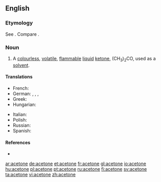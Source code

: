 ==English==

===Etymology===
See {{term|acetic}}. Compare {{term|ketone}}.

===Noun===
{{en-noun|-}}

# {{organic compound}} A [[colourless]], [[volatile]], [[flammable]] [[liquid]] [[ketone]], (CH<sub>3</sub>)<sub>2</sub>CO, used as a [[solvent]].

====Translations====
{{trans-top|the organic compound (CH<sub>3</sub>)<sub>2</sub>CO}}
* French: {{t+|fr|acétone|f}}
* German: {{t+|de|Aceton|n}}, {{t+|de|Azeton|n}}, {{t+|de|Propanon|n}}, {{t+|de|Dimethylketon|n}}
* Greek: {{t+|el|ακετόνη|f|tr=aketóni|sc=Grek}}
* Hungarian: {{t+|hu|aceton}}
{{trans-mid}}
* Italian: {{t-|it|acetone|m}}
* Polish: {{t+|pl|aceton|m}}
* Russian: {{t+|ru|ацетон|m|tr=atsetón|sc=Cyrl}}
* Spanish: {{t-|es|acetona|f}}
{{trans-bottom}}

====References====
* {{pedialite}}

[[ar:acetone]]
[[de:acetone]]
[[et:acetone]]
[[fr:acetone]]
[[gl:acetone]]
[[io:acetone]]
[[hu:acetone]]
[[pl:acetone]]
[[pt:acetone]]
[[ru:acetone]]
[[fi:acetone]]
[[sv:acetone]]
[[ta:acetone]]
[[vi:acetone]]
[[zh:acetone]]